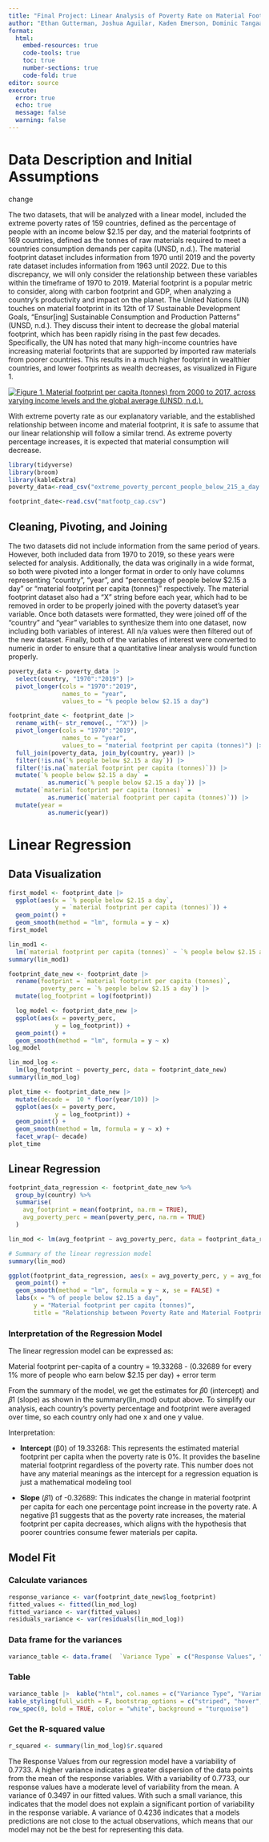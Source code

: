 ```yaml
---
title: "Final Project: Linear Analysis of Poverty Rate on Material Footprint per Capita"
author: "Ethan Gutterman, Joshua Aguilar, Kaden Emerson, Dominic Tangaan"
format: 
  html:
    embed-resources: true
    code-tools: true
    toc: true
    number-sections: true
    code-fold: true
editor: source
execute: 
  error: true
  echo: true
  message: false
  warning: false
---
```


# Data Description and Initial Assumptions

change

The two datasets, that will be analyzed with a linear model, included the extreme poverty rates of 159 countries, defined as the percentage of people with an income below \$2.15 per day, and the material footprints of 169 countries, defined as the tonnes of raw materials required to meet a countries consumption demands per capita (UNSD, n.d.). The material footprint dataset includes information from 1970 until 2019 and the poverty rate dataset includes information from 1963 until 2022. Due to this discrepancy, we will only consider the relationship between these variables within the timeframe of 1970 to 2019. Material footprint is a popular metric to consider, along with carbon footprint and GDP, when analyzing a country’s productivity and impact on the planet. The United Nations (UN) touches on material footprint in its 12th of 17 Sustainable Development Goals, “Ensur\[ing\] Sustainable Consumption and Production Patterns” (UNSD, n.d.). They discuss their intent to decrease the global material footprint, which has been rapidly rising in the past few decades. Specifically, the UN has noted that many high-income countries have increasing material footprints that are supported by imported raw materials from poorer countries. This results in a much higher footprint in wealthier countries, and lower footprints as wealth decreases, as visualized in Figure 1.

[![Figure 1. Material footprint per capita (tonnes) from 2000 to 2017, across varying income levels and the global average (UNSD, n.d.).](images/Screenshot%202024-05-27%20110017.png)](https://unstats.un.org/sdgs/report/2019/goal-12/#:~:text=%E2%80%9CMaterial%20footprint%E2%80%9D%20refers%20to%20the,the%20material%20needs%20of%20people.)

With extreme poverty rate as our explanatory variable, and the established relationship between income and material footprint, it is safe to assume that our linear relationship will follow a similar trend. As extreme poverty percentage increases, it is expected that material consumption will decrease.

```r
library(tidyverse)
library(broom)
library(kableExtra)
poverty_data<-read_csv("extreme_poverty_percent_people_below_215_a_day.csv")

footprint_date<-read.csv("matfootp_cap.csv")

```

## Cleaning, Pivoting, and Joining

The two datasets did not include information from the same period of years. However, both included data from 1970 to 2019, so these years were selected for analysis. Additionally, the data was originally in a wide format, so both were pivoted into a longer format in order to only have columns representing “country”, “year”, and “percentage of people below \$2.15 a day” or “material footprint per capita (tonnes)” respectively. The material footprint dataset also had a “X” string before each year, which had to be removed in order to be properly joined with the poverty dataset’s year variable. Once both datasets were formatted, they were joined off of the “country” and “year” variables to synthesize them into one dataset, now including both variables of interest. All n/a values were then filtered out of the new dataset. Finally, both of the variables of interest were converted to numeric in order to ensure that a quantitative linear analysis would function properly.

```r
poverty_data <- poverty_data |>
  select(country, "1970":"2019") |>
  pivot_longer(cols = "1970":"2019",
               names_to = "year",
               values_to = "% people below $2.15 a day")
```

```r
footprint_date <- footprint_date |>
  rename_with(~ str_remove(., "^X")) |>
  pivot_longer(cols = "1970":"2019",
               names_to = "year",
               values_to = "material footprint per capita (tonnes)") |>
  full_join(poverty_data, join_by(country, year)) |>
  filter(!is.na(`% people below $2.15 a day`)) |>
  filter(!is.na(`material footprint per capita (tonnes)`)) |>
  mutate(`% people below $2.15 a day` =
           as.numeric(`% people below $2.15 a day`)) |>
  mutate(`material footprint per capita (tonnes)` =
           as.numeric(`material footprint per capita (tonnes)`)) |>
  mutate(year =
           as.numeric(year))
```

# Linear Regression

## Data Visualization

```r
first_model <- footprint_date |>
  ggplot(aes(x = `% people below $2.15 a day`, 
             y = `material footprint per capita (tonnes)`)) +
  geom_point() +
  geom_smooth(method = "lm", formula = y ~ x)
first_model

lin_mod1 <-
  lm(`material footprint per capita (tonnes)` ~ `% people below $2.15 a day`, data = footprint_date)
summary(lin_mod1)
```

```r
footprint_date_new <- footprint_date |>
  rename(footprint = `material footprint per capita (tonnes)`, 
         poverty_perc = `% people below $2.15 a day`) |>
  mutate(log_footprint = log(footprint))

  log_model <- footprint_date_new |>
  ggplot(aes(x = poverty_perc, 
             y = log_footprint)) +
  geom_point() +
  geom_smooth(method = "lm", formula = y ~ x)
log_model

lin_mod_log <-
  lm(log_footprint ~ poverty_perc, data = footprint_date_new)
summary(lin_mod_log)
```

```r
plot_time <- footprint_date_new |>
  mutate(decade =  10 * floor(year/10)) |>
  ggplot(aes(x = poverty_perc, 
             y = log_footprint)) +
  geom_point() +
  geom_smooth(method = lm, formula = y ~ x) +
  facet_wrap(~ decade)
plot_time
```

## Linear Regression

```r
footprint_data_regression <- footprint_date_new %>%
  group_by(country) %>%
  summarise(
    avg_footprint = mean(footprint, na.rm = TRUE),
    avg_poverty_perc = mean(poverty_perc, na.rm = TRUE)
  )

lin_mod <- lm(avg_footprint ~ avg_poverty_perc, data = footprint_data_regression)

# Summary of the linear regression model
summary(lin_mod)

ggplot(footprint_data_regression, aes(x = avg_poverty_perc, y = avg_footprint)) +
  geom_point() +
  geom_smooth(method = "lm", formula = y ~ x, se = FALSE) +
  labs(x = "% of people below $2.15 a day",
       y = "Material footprint per capita (tonnes)",
       title = "Relationship between Poverty Rate and Material Footprint")
```

### Interpretation of the Regression Model

The linear regression model can be expressed as:

Material footprint per-capita of a country = 19.33268 - (0.32689 for every 1% more of people who earn below \$2.15 per day) + error term

From the summary of the model, we get the estimates for 𝛽0 (intercept) and 𝛽1​ (slope) as shown in the summary(lin_mod) output above. To simplify our analysis, each country's poverty percentage and footprint were averaged over time, so each country only had one x and one y value.

Interpretation:

-   **Intercept** (β0​) of 19.33268: This represents the estimated material footprint per capita when the poverty rate is 0%. It provides the baseline material footprint regardless of the poverty rate. This number does not have any material meanings as the intercept for a regression equation is just a mathematical modeling tool

-   **Slope** (𝛽1​) of -0.32689: This indicates the change in material footprint per capita for each one percentage point increase in the poverty rate. A negative β1​ suggests that as the poverty rate increases, the material footprint per capita decreases, which aligns with the hypothesis that poorer countries consume fewer materials per capita.

## Model Fit

### Calculate variances

```r
response_variance <- var(footprint_date_new$log_footprint)
fitted_values <- fitted(lin_mod_log)
fitted_variance <- var(fitted_values)
residuals_variance <- var(residuals(lin_mod_log))
```

### Data frame for the variances

```r
variance_table <- data.frame(  `Variance Type` = c("Response Values", "Fitted Values", "Residuals"),  `Variance` = c(response_variance, fitted_variance, residuals_variance))
```

### Table

```r
variance_table |>  kable("html", col.names = c("Variance Type", "Variance"), digits = 4) |>  
kable_styling(full_width = F, bootstrap_options = c("striped", "hover", "condensed", "responsive"))|>  
row_spec(0, bold = TRUE, color = "white", background = "turquoise")
```

### Get the R-squared value

```r
r_squared <- summary(lin_mod_log)$r.squared
```

The Response Values from our regression model have a variability of 0.7733. A higher variance indicates a greater dispersion of the data points from the mean of the response variables. With a variability of 0.7733, our response values have a moderate level of variability from the mean. A variance of 0.3497 in our fitted values. With such a small variance, this indicates that the model does not explain a significant portion of variability in the response variable. A variance of 0.4236 indicates that a models predictions are not close to the actual observations, which means that our model may not be the best for representing this data.
